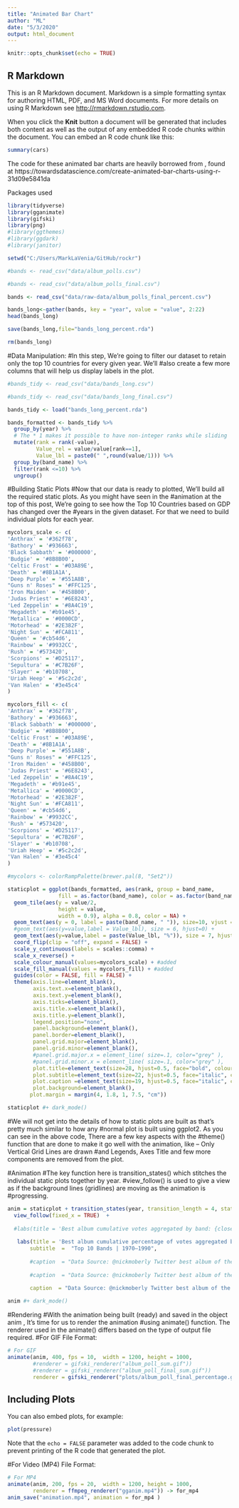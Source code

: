 ```yaml
---
title: "Animated Bar Chart"
author: "ML"
date: "5/3/2020"
output: html_document
---
```


```r
knitr::opts_chunk$set(echo = TRUE)
```

## R Markdown

This is an R Markdown document. Markdown is a simple formatting syntax for authoring HTML, PDF, and MS Word documents. For more details on using R Markdown see <http://rmarkdown.rstudio.com>.

When you click the **Knit** button a document will be generated that includes both content as well as the output of any embedded R code chunks within the document. You can embed an R code chunk like this:

```r
summary(cars)
```

The code for these animated bar charts are heavily borrowed from , found at https://towardsdatascience.com/create-animated-bar-charts-using-r-31d09e5841da

Packages used

```r
library(tidyverse)
library(gganimate)
library(gifski)
library(png)
#library(ggthemes)
#library(ggdark)
#library(janitor)

```


```r
setwd("C:/Users/MarkLaVenia/GitHub/rockr")

#bands <- read_csv("data/album_polls.csv")

#bands <- read_csv("data/album_polls_final.csv")

bands <- read_csv("data/raw-data/album_polls_final_percent.csv")

bands_long<-gather(bands, key = "year", value = "value", 2:22)
head(bands_long)

save(bands_long,file="bands_long_percent.rda")

rm(bands_long)


```

#Data Manipulation:
#In this step, We’re going to filter our dataset to retain only the top 10 countries for every given year. We’ll #also create a few more columns that will help us display labels in the plot.

```r
#bands_tidy <- read_csv("data/bands_long.csv")

#bands_tidy <- read_csv("data/bands_long_final.csv")

bands_tidy <- load("bands_long_percent.rda")

bands_formatted <- bands_tidy %>%
  group_by(year) %>%
  # The * 1 makes it possible to have non-integer ranks while sliding
  mutate(rank = rank(-value),
         Value_rel = value/value[rank==1],
         Value_lbl = paste0(" ",round(value/1))) %>%
  group_by(band_name) %>% 
  filter(rank <=10) %>%
  ungroup()
```

#Building Static Plots
#Now that our data is ready to plotted, We’ll build all the required static plots. As you might have seen in the #animation at the top of this post, We’re going to see how the Top 10 Countries based on GDP has changed over the #years in the given dataset. For that we need to build individual plots for each year.

```r

mycolors_scale <- c(
'Anthrax' = '#362f78',
'Bathory' = '#936663',
'Black Sabbath' = '#000000',
'Budgie' = '#8B8B00',
'Celtic Frost' = '#03A89E',
'Death' = '#8B1A1A',
'Deep Purple' = '#551A8B',
"Guns n' Roses" = '#FFC125',
'Iron Maiden' = '#458B00',
'Judas Priest' = '#6E8243',
'Led Zeppelin' = '#8A4C19',
'Megadeth' = '#b91e45',
'Metallica' = '#0000CD',
'Motorhead' = '#2E382F',
'Night Sun' = '#FCA811',
'Queen' = '#cb54d6',
'Rainbow' = '#9932CC',
'Rush' = '#573420',
'Scorpions' = '#D25117',
'Sepultura' = '#C7B26F',
'Slayer' = '#b10708',
'Uriah Heep' = '#5c2c2d',
'Van Halen' = '#3e45c4'
)

mycolors_fill <- c(
'Anthrax' = '#362f78',
'Bathory' = '#936663',
'Black Sabbath' = '#000000',
'Budgie' = '#8B8B00',
'Celtic Frost' = '#03A89E',
'Death' = '#8B1A1A',
'Deep Purple' = '#551A8B',
"Guns n' Roses" = '#FFC125',
'Iron Maiden' = '#458B00',
'Judas Priest' = '#6E8243',
'Led Zeppelin' = '#8A4C19',
'Megadeth' = '#b91e45',
'Metallica' = '#0000CD',
'Motorhead' = '#2E382F',
'Night Sun' = '#FCA811',
'Queen' = '#cb54d6',
'Rainbow' = '#9932CC',
'Rush' = '#573420',
'Scorpions' = '#D25117',
'Sepultura' = '#C7B26F',
'Slayer' = '#b10708',
'Uriah Heep' = '#5c2c2d',
'Van Halen' = '#3e45c4'
)

#mycolors <- colorRampPalette(brewer.pal(8, "Set2"))

staticplot = ggplot(bands_formatted, aes(rank, group = band_name, 
                fill = as.factor(band_name), color = as.factor(band_name))) +
  geom_tile(aes(y = value/2,
                height = value,
                width = 0.9), alpha = 0.8, color = NA) +
  geom_text(aes(y = 0, label = paste(band_name, " ")), size=10, vjust = 0.2, hjust = 1) +
  #geom_text(aes(y=value,label = Value_lbl), size = 6, hjust=0) +
  geom_text(aes(y=value,label = paste(Value_lbl, "%")), size = 7, hjust=0) +
  coord_flip(clip = "off", expand = FALSE) +
  scale_y_continuous(labels = scales::comma) +
  scale_x_reverse() +
  scale_colour_manual(values=mycolors_scale) + #added
  scale_fill_manual(values = mycolors_fill) + #added
  guides(color = FALSE, fill = FALSE) +
  theme(axis.line=element_blank(),
        axis.text.x=element_blank(),
        axis.text.y=element_blank(),
        axis.ticks=element_blank(),
        axis.title.x=element_blank(),
        axis.title.y=element_blank(),
        legend.position="none",
        panel.background=element_blank(),
        panel.border=element_blank(),
        panel.grid.major=element_blank(),
        panel.grid.minor=element_blank(),
        #panel.grid.major.x = element_line( size=.1, color="grey" ),
        #panel.grid.minor.x = element_line( size=.1, color="grey" ),
        plot.title=element_text(size=28, hjust=0.5, face="bold", colour="grey", vjust=1.5),
        plot.subtitle=element_text(size=22, hjust=0.5, face="italic", color="grey"),
        plot.caption =element_text(size=19, hjust=0.5, face="italic", color="grey"),
        plot.background=element_blank(),
       plot.margin = margin(4, 1.8, 1, 7.5, "cm"))

staticplot #+ dark_mode()
```

#We will not get into the details of how to static plots are built as that’s pretty much similar to how any #normal plot is built using ggplot2. As you can see in the above code, There are a few key aspects with the #theme() function that are done to make it go well with the animation, like – Only Vertical Grid Lines are drawn #and Legends, Axes Title and few more components are removed from the plot.

#Animation
#The key function here is transition_states() which stitches the individual static plots together by year. #view_follow() is used to give a view as if the background lines (gridlines) are moving as the animation is #progressing.


```r
anim = staticplot + transition_states(year, transition_length = 4, state_length = 1) +
  view_follow(fixed_x = TRUE)  +
  
  #labs(title = 'Best album cumulative votes aggregated by band: {closest_state}',  
 
   labs(title = 'Best album cumulative percentage of votes aggregated by band: {closest_state}',  
       subtitle  =  "Top 10 Bands | 1970–1990",
       
       #caption  = "Data Source: @nickmoberly Twitter best album of the year polls, inclusive of all polls (bonus, qualifying, and grand finales).\nValues indicate the sum of votes from the polls for 1970 through a given year.")
      
       #caption  = "Data Source: @nickmoberly Twitter best album of the year final polls (excluding data for bonus and qualifying polls).\nValues indicate the sum of votes from the polls for 1970 through a given year.")
       
       caption  = "Data Source: @nickmoberly Twitter best album of the year final polls (excluding data for bonus and qualifying polls).\nValues indicate the percentage of votes from the polls for 1970 through a given year, weighted equally across years.")

anim #+ dark_mode()

```

#Rendering
#With the animation being built (ready) and saved in the object anim , It’s time for us to render the animation #using animate() function. The renderer used in the animate() differs based on the type of output file required.
#For GIF File Format:

```r
# For GIF
animate(anim, 400, fps = 10,  width = 1200, height = 1000, 
        #renderer = gifski_renderer("album_poll_sum.gif"))
        #renderer = gifski_renderer("album_poll_final_sum.gif"))
        renderer = gifski_renderer("plots/album_poll_final_percentage.gif"))
```

## Including Plots

You can also embed plots, for example:

```r
plot(pressure)
```

Note that the `echo = FALSE` parameter was added to the code chunk to prevent printing of the R code that generated the plot.





#For Video (MP4) File Format:

```r
# For MP4
animate(anim, 200, fps = 20,  width = 1200, height = 1000, 
        renderer = ffmpeg_renderer("gganim.mp4")) -> for_mp4
anim_save("animation.mp4", animation = for_mp4 )
```

